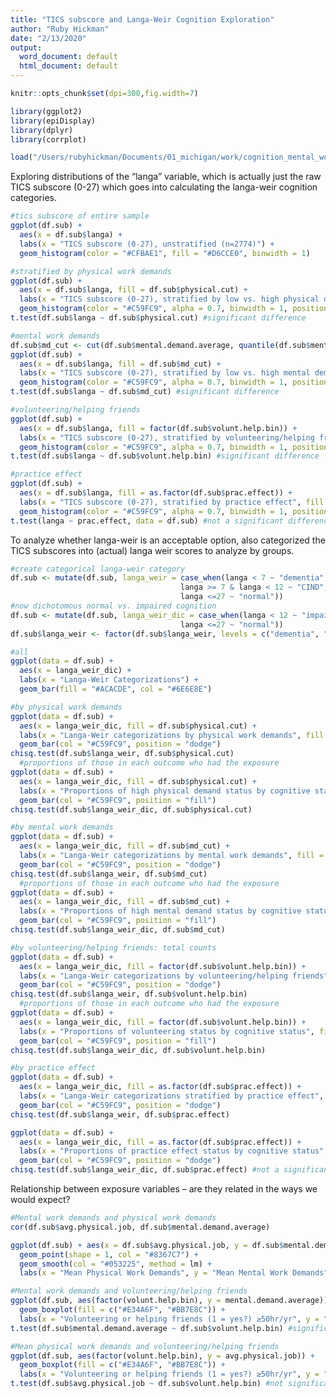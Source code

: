```yaml
---
title: "TICS subscore and Langa-Weir Cognition Exploration"
author: "Ruby Hickman"
date: "2/13/2020"
output:
  word_document: default
  html_document: default
---
```


```r
knitr::opts_chunk$set(dpi=300,fig.width=7)
```

```r
library(ggplot2)
library(epiDisplay)
library(dplyr)
library(corrplot)

load("/Users/rubyhickman/Documents/01_michigan/work/cognition_mental_work/danny work/df_sub_04.rda")
```

Exploring distributions of the "langa" variable, which is actually just the raw TICS subscore (0-27) which
goes into calculating the langa-weir cognition categories.  
```r
#tics subscore of entire sample 
ggplot(df.sub) + 
  aes(x = df.sub$langa) +
  labs(x = "TICS subscore (0-27), unstratified (n=2774)") +
  geom_histogram(color = "#CFBAE1", fill = "#D6CCE0", binwidth = 1)

#stratified by physical work demands
ggplot(df.sub) + 
  aes(x = df.sub$langa, fill = df.sub$physical.cut) +
  labs(x = "TICS subscore (0-27), stratified by low vs. high physical demands", fill = "Mean physical \n demand score") +
  geom_histogram(color = "#C59FC9", alpha = 0.7, binwidth = 1, position = 'identity')
t.test(df.sub$langa ~ df.sub$physical.cut) #significant difference 

#mental work demands 
df.sub$md_cut <- cut(df.sub$mental.demand.average, quantile(df.sub$mental.demand.average, c(0, 0.5, 1.0)), include.lowest = T)
ggplot(df.sub) + 
  aes(x = df.sub$langa, fill = df.sub$md_cut) +
  labs(x = "TICS subscore (0-27), stratified by low vs. high mental demands", fill = "Mean mental \n demand score") +
  geom_histogram(color = "#C59FC9", alpha = 0.7, binwidth = 1, position = 'identity')
t.test(df.sub$langa ~ df.sub$md_cut) #significant difference 

#volunteering/helping friends 
ggplot(df.sub) + 
  aes(x = df.sub$langa, fill = factor(df.sub$volunt.help.bin)) +
  labs(x = "TICS subscore (0-27), stratified by volunteering/helping friends", fill = "Volunteering or helping \n friends (1 = yes?) \n ≥50hr/yr?") +
  geom_histogram(color = "#C59FC9", alpha = 0.7, binwidth = 1, position = 'identity')
t.test(df.sub$langa ~ df.sub$volunt.help.bin) #significant difference 

#practice effect 
ggplot(df.sub) + 
  aes(x = df.sub$langa, fill = as.factor(df.sub$prac.effect)) +
  labs(x = "TICS subscore (0-27), stratified by practice effect", fill = "Practice effect \n 1 = Yes") +
  geom_histogram(color = "#C59FC9", alpha = 0.7, binwidth = 1, position = 'identity')
t.test(langa ~ prac.effect, data = df.sub) #not a significant difference in means
```
  
To analyze whether langa-weir is an acceptable option, also categorized the TICS subscores into (actual) langa weir scores to analyze by groups.  
```r
#create categorical langa-weir category 
df.sub <- mutate(df.sub, langa_weir = case_when(langa < 7 ~ "dementia", 
                                      langa >= 7 & langa < 12 ~ "CIND", 
                                      langa <=27 ~ "normal")) 
#now dichotomous normal vs. impaired cognition 
df.sub <- mutate(df.sub, langa_weir_dic = case_when(langa < 12 ~ "impaired", 
                                      langa <=27 ~ "normal")) 
df.sub$langa_weir <- factor(df.sub$langa_weir, levels = c("dementia", "CIND", "normal"))

#all 
ggplot(data = df.sub) + 
  aes(x = langa_weir_dic) +
  labs(x = "Langa-Weir Categorizations") +
  geom_bar(fill = "#ACACDE", col = "#6E6E8E") 

#by physical work demands 
ggplot(data = df.sub) + 
  aes(x = langa_weir_dic, fill = df.sub$physical.cut) +
  labs(x = "Langa-Weir categorizations by physical work demands", fill = "Mean physical \n demand score") +
  geom_bar(col = "#C59FC9", position = "dodge")
chisq.test(df.sub$langa_weir, df.sub$physical.cut)
  #proportions of those in each outcome who had the exposure 
ggplot(data = df.sub) + 
  aes(x = langa_weir_dic, fill = df.sub$physical.cut) +
  labs(x = "Proportions of high physical demand status by cognitive status", fill = "Mean physical \n demand score") +
  geom_bar(col = "#C59FC9", position = "fill")
chisq.test(df.sub$langa_weir_dic, df.sub$physical.cut)

#by mental work demands 
ggplot(data = df.sub) + 
  aes(x = langa_weir_dic, fill = df.sub$md_cut) +
  labs(x = "Langa-Weir categorizations by mental work demands", fill = "Mean mental \n demand score") +
  geom_bar(col = "#C59FC9", position = "dodge")
chisq.test(df.sub$langa_weir, df.sub$md_cut)
  #proportions of those in each outcome who had the exposure 
ggplot(data = df.sub) + 
  aes(x = langa_weir_dic, fill = df.sub$md_cut) +
  labs(x = "Proportions of high mental demand status by cognitive status", fill = "Mean mental \n demand score") +
  geom_bar(col = "#C59FC9", position = "fill")
chisq.test(df.sub$langa_weir_dic, df.sub$md_cut)

#by volunteering/helping friends: total counts 
ggplot(data = df.sub) + 
  aes(x = langa_weir_dic, fill = factor(df.sub$volunt.help.bin)) +
  labs(x = "Langa-Weir categorizations by volunteering/helping friends", fill = "Volunteering or helping \n friends (1 = yes?) \n ≥50hr/yr?") +
  geom_bar(col = "#C59FC9", position = "dodge")
chisq.test(df.sub$langa_weir, df.sub$volunt.help.bin)
  #proportions of those in each outcome who had the exposure 
ggplot(data = df.sub) + 
  aes(x = langa_weir_dic, fill = factor(df.sub$volunt.help.bin)) +
  labs(x = "Proportions of volunteering status by cognitive status", fill = "Volunteering or helping \n friends (1 = yes?) \n ≥50hr/yr?") +
  geom_bar(col = "#C59FC9", position = "fill")
chisq.test(df.sub$langa_weir_dic, df.sub$volunt.help.bin)

#by practice effect  
ggplot(data = df.sub) + 
  aes(x = langa_weir_dic, fill = as.factor(df.sub$prac.effect)) +
  labs(x = "Langa-Weir categorizations stratified by practice effect", fill = "Practice effect \n 1: Yes") +
  geom_bar(col = "#C59FC9", position = "dodge")
chisq.test(df.sub$langa_weir, df.sub$prac.effect)

ggplot(data = df.sub) + 
  aes(x = langa_weir_dic, fill = as.factor(df.sub$prac.effect)) +
  labs(x = "Proportions of practice effect status by cognitive status", fill = "Practice effect \n 1: Yes") +
  geom_bar(col = "#C59FC9", position = "dodge")
chisq.test(df.sub$langa_weir_dic, df.sub$prac.effect) #not a significant p-value 
```
  
Relationship between exposure variables -- are they related in the ways we would expect?  
```r
#Mental work demands and physical work demands 
cor(df.sub$avg.physical.job, df.sub$mental.demand.average)

ggplot(df.sub) + aes(x = df.sub$avg.physical.job, y = df.sub$mental.demand.average) + 
  geom_point(shape = 1, col = "#8367C7") + 
  geom_smooth(col = "#053225", method = lm) + 
  labs(x = "Mean Physical Work Demands", y = "Mean Mental Work Demands")

#Mental work demands and volunteering/helping friends 
ggplot(df.sub, aes(factor(volunt.help.bin), y = mental.demand.average)) + 
  geom_boxplot(fill = c("#E34A6F", "#BB7E8C")) + 
  labs(x = "Volunteering or helping friends (1 = yes?) ≥50hr/yr", y = "Mean Mental Work Demands")
t.test(df.sub$mental.demand.average ~ df.sub$volunt.help.bin) #significant 

#Mean physical work demands and volunteering/helping friends 
ggplot(df.sub, aes(factor(volunt.help.bin), y = avg.physical.job)) + 
  geom_boxplot(fill = c("#E34A6F", "#BB7E8C")) + 
  labs(x = "Volunteering or helping friends (1 = yes?) ≥50hr/yr", y = "Mean Physical Work Demands")
t.test(df.sub$avg.physical.job ~ df.sub$volunt.help.bin) #not significant 
```

